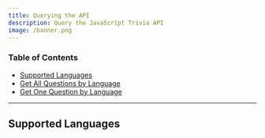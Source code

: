 ```yaml
---
title: Querying the API
description: Query the JavaScript Trivia API
image: /banner.png
---
```


### Table of Contents 
* [Supported Languages](#supported-language)
* [Get All Questions by Language](#api-endpoint)
* [Get One Question by Language](#question-data-schema)

---
## Supported Languages

